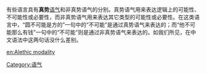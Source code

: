 有些语言具有'''真势'''[[语气|语气]]和非真势语气的分别。真势语气用来表达逻辑上的可能性、不可能性或必要性，而非真势语气用来表达其它类型的可能性或必要性。在这类语言中，“圆不可能是方的”一句中的“不可能”是通过真势语气来表达的；而“他不可能那么有钱”一句中的“不可能”则是通过非真势语气来表达的。如我们所见，在中文语法中这两句话没什么差别。

{{lang-stub}}

[[Category:语气|Category:语气]]
[[en:Alethic_modality|en:Alethic modality]]